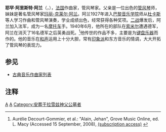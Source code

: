 {{Infobox classical
| 中文名 = 耶罕·阿里斯特·阿兰
| 画像 = Jehanalain.jpg
| 附注 =      
| 原文名 = Jehan Ariste Alain       
| 国别 = 法国    
| 出生日期 = 1911年2月3日
| 出生地 = 巴黎
| 逝世日期 = 1940年6月20日(29歲)
| 逝世地 = 索米尔
| 所属时期 = 20世纪
| 所属乐派 =  
| 擅长作品类型 = 管风琴曲
| 代表作 = 管风琴曲《连祷歌》《组曲》《三首舞曲》《第二幻想曲》等
| 师从 = [[保罗·杜卡斯|杜卡斯]]，[[马塞尔·迪普雷|迪普雷]]，[[罗歇-迪卡斯|罗歇-迪卡斯]]
| 学生 = 
| 官方网站 = 
}}

'''耶罕·阿里斯特·阿兰'''（{{lang-fr|'''Jehan Ariste Alain'''}}，{{bd|1911年|2月3日|1940年|6月20日|catIdx=A}}），[[法国|法国]]作曲家，管风琴家。父亲是一位出色的[[管风琴|管风琴]]师，妹妹是著名管风琴家[[玛丽-克莱尔·阿兰|玛丽-克莱尔·阿兰]]。阿兰1927年进入[[巴黎國立高等音樂舞蹈學院|巴黎音乐学院]]师从[[保罗·杜卡斯|杜卡斯]]等人学习作曲和管风琴演奏，学业成绩出色，经常获得各种奖项。[[第二次世界大战|二战]]爆发后，阿兰加入法军，成为一名[[摩托車|摩托车]]手。1940年6月，他所在的部队在[[索米尔|索米尔]]遭遇德军，阿兰在消灭了16名德军之后英勇战死。<ref>Aurélie Decourt-Gommier, et al.: "Alain, Jehan", Grove Music Online, ed. L. Macy (Accessed 15 September, 2008), [http://www.grovemusic.com (subscription access)] {{Wayback|url=http://www.grovemusic.com/ |date=20060613053217 }}</ref>他传世的作品不多，主要是为[[鍵盤樂器|键盘乐器]]而作的。他的音乐在[[和声|和声]]运用上十分大胆，常有[[印象主义音乐|印象派]]和东方音乐的情调，大大开拓了管风琴的表现力。

==参见==
* [[古典音乐作曲家列表|古典音乐作曲家列表]]

==注释==
{{reflist}}

{{Authority control}}
{{DEFAULTSORT:Alain, Jehan}}
[[Category:法国作曲家|A]]
[[Category:20世纪作曲家|A]]
[[Category:安葬于拉雪兹神父公墓者|Category:安葬于拉雪兹神父公墓者]]